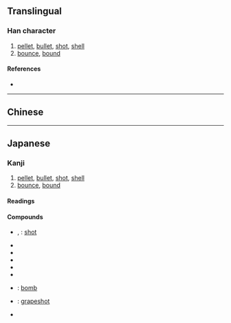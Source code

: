 {{also|彈|弹}}
{{character info/new}}
==Translingual==
{{Han simplified forms|彈|弾|弹}}

===Han character===
{{Han char|rn=57|rad=弓|as=09|sn=12|four=|canj=NFWJ|ids=⿰弓単}}

# [[pellet]], [[bullet]], [[shot]], [[shell]]
# [[bounce]], [[bound]]

====References====
* {{Han ref|kx=0360.221|dkj=09836|dj=0678.100|hdz=21000.041|uh=5F3E|ud=24382}}

----

==Chinese==
{{zh-see|彈|v}}

----

==Japanese==
{{ja-kanji forms|弾|彈}}

===Kanji===
{{ja-kanji|grade=c|rs=弓09|kyu=彈}}

# [[pellet]], [[bullet]], [[shot]], [[shell]]
# [[bounce]], [[bound]]

====Readings====
{{ja-readings
|goon=だん
|kanon=たん
|kun=たま-, はじく-, はず-む<はづ-む, ひ-く
}}

====Compounds====
{{der-top|Compounds}}
* {{ja-r|散弾|さんだん}}, {{ja-r|霰弾|さんだん}}: [[shot]]
* {{ja-r|弾道|だんどう}}
* {{ja-r|弾圧|だんあつ}}
* {{ja-r|弾丸|だんがん}}
* {{ja-r|弾薬|だんやく}}
* {{ja-r|弾劾|だんがい}}
* {{ja-r|爆弾|ばくだん}}: [[bomb]]
* {{ja-r|葡萄弾|ぶどうだん}}: [[grapeshot]]
* {{ja-r|魔弾|まだん}}
{{der-bottom}}